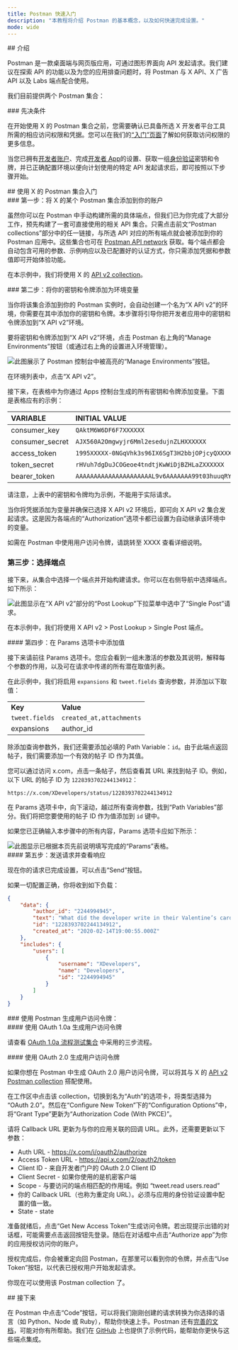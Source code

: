 ```yaml
---
title: Postman 快速入门
description: "本教程将介绍 Postman 的基本概念，以及如何快速完成设置。"
mode: wide
---
```


<div id="introduction">
  ## 介绍
</div>

Postman 是一款桌面端与网页版应用，可通过图形界面向 API 发起请求。我们建议在探索 API 的功能以及为您的应用排查问题时，将 Postman 与 X API、X 广告 API 以及 Labs 端点配合使用。 

我们目前提供两个 Postman 集合：

<CardGroup cols={2}>
  <Card title="X API v2 Collection" icon="code" iconType="solid" href="https://app.getpostman.com/run-collection/9956214-784efcda-ed4c-4491-a4c0-a26470a67400" horizontal />

  <Card title="X Ads API Collection" icon="code" iconType="solid" href="https://app.getpostman.com/run-collection/1d12b9fc623b8e149f87" horizontal />
</CardGroup>

<div id="prerequisites">
  ### 先决条件
</div>

在开始使用 X 的 Postman 集合之前，您需要确认已具备所选 X 开发者平台工具所需的相应访问权限和凭据。您可以在我们的[“入门”页面](/zh/resources/platform-overview)了解如何获取访问权限的更多信息。

当您已拥有[开发者账户](https://developer.x.com/en/portal/petition/essential/basic-info)、完成[开发者 App](/zh/resources/fundamentals/developer-apps)的设置、获取一组[身份验证](/zh/resources/fundamentals/authentication)密钥和令牌，并已正确配置环境以便向计划使用的特定 API 发起请求后，即可按照以下步骤开始。
 

<div id="getting-started-with-xs-postman-collections">
  ## 使用 X 的 Postman 集合入门
</div>

<div id="step-one-add-one-of-the-x-postman-collections-to-your-account">
  ### 第一步：将 X 的某个 Postman 集合添加到你的账户
</div>

虽然你可以在 Postman 中手动构建所需的具体端点，但我们已为你完成了大部分工作，预先构建了一套可直接使用的相关 API 集合。只需点击前文“Postman collections”部分中的任一链接，与所选 API 对应的所有端点就会被添加到你的 Postman 应用中。这些集合也可在 [Postman API network](https://explore.postman.com/) 获取。每个端点都会自动包含可用的参数、示例响应以及已配置好的认证方式，你只需添加凭据和参数值即可开始体验功能。

在本示例中，我们将使用 X 的 [API v2 collection](https://app.getpostman.com/run-collection/9956214-784efcda-ed4c-4491-a4c0-a26470a67400)。 
 

<div id="step-two-add-your-keys-and-tokens-as-environmental-variables">
  ### 第二步：将你的密钥和令牌添加为环境变量
</div>

当你将该集合添加到你的 Postman 实例时，会自动创建一个名为“X API v2”的环境，你需要在其中添加你的密钥和令牌。本步骤将引导你把开发者应用中的密钥和令牌添加到“X API v2”环境。

要将密钥和令牌添加到“X API v2”环境，点击 Postman 右上角的“Manage Environments”按钮（或通过右上角的设置进入环境管理）。

<Frame>
  <img src="/images/using-postman-1.png.twimg.1920.png" alt="此图展示了 Postman 控制台中被高亮的“Manage Environments”按钮。" />
</Frame>

在环境列表中，点击“X API v2”。

接下来，在表格中为你通过 Apps 控制台生成的所有密钥和令牌添加变量。下面是表格应有的示例：

| VARIABLE | INITIAL VALUE | CURRENT VALUE |
| :--- | :--- | :--- |
| consumer\_key | `QAktM6W6DF6F7XXXXXX` | `QAktM6W6DF6F7XXXXXX` |
| consumer\_secret | `AJX560A2Omgwyjr6Mml2esedujnZLHXXXXXX` | `AJX560A2Omgwyjr6Mml2esedujnZLHXXXXXX` |
| access\_token | `1995XXXXX-0NGqVhk3s96IX6SgT3H2bbjOPjcyQXXXXXXX` | `1995XXXXX-0NGqVhk3s96IX6SgT3H2bbjOPjcyQXXXXXXX` |
| token\_secret | `rHVuh7dgDuJCOGeoe4tndtjKwWiDjBZHLaZXXXXXX` | `rHVuh7dgDuJCOGeoe4tndtjKwWiDjBZHLaZXXXXXX` |
| bearer\_token | `AAAAAAAAAAAAAAAAAAAAAL9v6AAAAAAA99t03huuqRYg0mpYAAFRbPR3XXXXXXX` | `AAAAAAAAAAAAAAAAAAAAAL9v6AAAAAAA99t03huuqRYg0mpYAAFRbPR3XXXXXXX` |

请注意，上表中的密钥和令牌均为示例，不能用于实际请求。

当你将凭据添加为变量并确保已选择 X API v2 环境后，即可向 X API v2 集合发起请求。这是因为各端点的“Authorization”选项卡都已设置为自动继承该环境中的变量。

如需在 Postman 中使用用户访问令牌，请跳转至 XXXX 查看详细说明。

### 第三步：选择端点 

接下来，从集合中选择一个端点并开始构建请求。你可以在右侧导航中选择端点。如下所示：

<Frame>
  <img src="/images/using-postman-2.png.twimg.1920.png" alt="此图显示在“X API v2”部分的“Post Lookup”下拉菜单中选中了“Single Post”请求。" />
</Frame>

在本示例中，我们将使用 X API v2 > Post Lookup > Single Post 端点。 

<div id="step-four-add-values-to-the-params-tab">
  #### 第四步：在 Params 选项卡中添加值
</div>

接下来请前往 Params 选项卡。您应会看到一组未激活的参数及其说明，解释每个参数的作用，以及可在请求中传递的所有潜在取值列表。

在此示例中，我们将启用 `expansions` 和 `tweet.fields` 查询参数，并添加以下取值：

|     |     |
| :--- | :--- |
| **Key** | **Value** |
| `tweet.fields` | `created_at,attachments` |
| expansions | author\_id |

除添加查询参数外，我们还需要添加必填的 Path Variable：`id`。由于此端点返回帖子，我们需要添加一个有效的帖子 ID 作为其值。

您可以通过访问 x.com，点击一条帖子，然后查看其 URL 来找到帖子 ID。例如，以下 URL 的帖子 ID 为 `1228393702244134912`：

`https://x.com/XDevelopers/status/1228393702244134912`

在 Params 选项卡中，向下滚动，越过所有查询参数，找到“Path Variables”部分。我们将把您要使用的帖子 ID 作为值添加到 `id` 键中。

如果您已正确输入本步骤中的所有内容，Params 选项卡应如下所示：

<Frame>
  <img src="/images/using-postman-3.png.twimg.1920.png" alt="此图显示已根据本页先前说明填写完成的“Params”表格。" />
</Frame>

<div id="step-five-send-your-request-and-review-your-response">
  #### 第五步：发送请求并查看响应
</div>

现在你的请求已完成设置，可以点击“Send”按钮。

如果一切配置正确，你将收到如下负载：

```json
{
    "data": {
        "author_id": "2244994945",
        "text": "What did the developer write in their Valentine’s card?\n  \nwhile(true) {\n    I = Love(You);  \n}",
        "id": "1228393702244134912",
        "created_at": "2020-02-14T19:00:55.000Z"
    },
    "includes": {
        "users": [
            {
                "username": "XDevelopers",
                "name": "Developers",
                "id": "2244994945"
            }
        ]
    }
}
```

<div id="generating-a-user-access-token-with-postman">
  ### 使用 Postman 生成用户访问令牌：
</div>

<div id="using-oauth-10a-to-generate-a-user-access-token">
  #### 使用 OAuth 1.0a 生成用户访问令牌
</div>

请查看 [OAuth 1.0a 流程测试集合](https://www.postman.com/xapidevelopers/workspace/twitter-s-public-workspace/collection/9956214-784efcda-ed4c-4491-a4c0-a26470a67400?ctx=documentation) 中采用的三步流程。

<div id="using-oauth-20-to-generate-a-user-access-token">
  #### 使用 OAuth 2.0 生成用户访问令牌
</div>

如果你想在 Postman 中生成 OAuth 2.0 用户访问令牌，可以将其与 X 的 [API v2 Postman collection](https://www.postman.com/xapidevelopers/workspace/twitter-s-public-workspace/collection/9956214-784efcda-ed4c-4491-a4c0-a26470a67400?ctx=documentation) 搭配使用。

在工作区中点击该 collection，切换到名为“Auth”的选项卡，将类型选择为 “OAuth 2.0”。然后在“Configure New Token”下的“Configuration Options”中，将“Grant Type”更新为“Authorization Code (With PKCE)”。

请将 Callback URL 更新为与你的应用关联的回调 URL。此外，还需要更新以下参数：

- Auth URL - https://x.com/i/oauth2/authorize
- Access Token URL - https://api.x.com/2/oauth2/token
- Client ID - 来自开发者门户的 OAuth 2.0 Client ID
- Client Secret - 如果你使用的是机密客户端
- Scope - 与要访问的端点相匹配的作用域。例如 “tweet.read users.read”
- 你的 Callback URL（也称为重定向 URL）。必须与应用的身份验证设置中配置的值一致。
- State - state

准备就绪后，点击“Get New Access Token”生成访问令牌。若出现提示出错的对话框，可能需要点击返回按钮先登录。随后在对话框中点击“Authorize app”为你的应用授权访问你的账户。

授权完成后，你会被重定向回 Postman，在那里可以看到你的令牌，并点击“Use Token”按钮，以代表已授权用户开始发起请求。

你现在可以使用该 Postman collection 了。

<div id="whats-next">
  ## 接下来
</div>

在 Postman 中点击“Code”按钮，可以将我们刚刚创建的请求转换为你选择的语言（如 Python、Node 或 Ruby），帮助你快速上手。Postman 还有[完善的文档](https://learning.getpostman.com/)，可能对你有所帮助。我们在 [GitHub](https://github.com/xdevplatform) 上也提供了示例代码，能帮助你更快与这些端点集成。